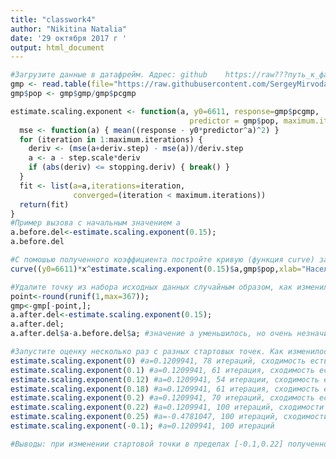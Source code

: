 ---
title: "classwork4"
author: "Nikitina Natalia"
date: '29 октября 2017 г '
output: html_document
---
```{r}
#Загрузите данные в датафрейм. Адрес: github    https://raw???путь_к_файлу_найдите_сами???/data/gmp.dat 
gmp <- read.table(file="https://raw.githubusercontent.com/SergeyMirvoda/MD-DA-2017/master/data/gmp.dat");
gmp$pop <- gmp$gmp/gmp$pcgmp

estimate.scaling.exponent <- function(a, y0=6611, response=gmp$pcgmp,
                                        predictor = gmp$pop, maximum.iterations=100, deriv.step = 1/100, step.scale = 1e-12, stopping.deriv = 1/100) {
  mse <- function(a) { mean((response - y0*predictor^a)^2) }
  for (iteration in 1:maximum.iterations) {
    deriv <- (mse(a+deriv.step) - mse(a))/deriv.step
    a <- a - step.scale*deriv
    if (abs(deriv) <= stopping.deriv) { break() }
  }
  fit <- list(a=a,iterations=iteration,
              converged=(iteration < maximum.iterations))
  return(fit)
}
#Пример вызова с начальным значением a
a.before.del<-estimate.scaling.exponent(0.15);
a.before.del

#С помошью полученного коэффициента постройте кривую (функция curve) зависимости
curve((y0=6611)*x^estimate.scaling.exponent(0.15)$a,gmp$pop,xlab="Население",ylab="Доход на душу населения ($/человеко-год)", main="Метрополии США, 2006");
```
```{r}
#Удалите точку из набора исходных данных случайным образом, как изменилась статистическая оценка коэффициента a?
point<-round(runif(1,max=367));
gmp<-gmp[-point,];
a.after.del<-estimate.scaling.exponent(0.15);
a.after.del;
a.after.del$a-a.before.del$a; #значение a уменьшилось, но очень незначительно (на 0.00016)
```
```{r}
#Запустите оценку несколько раз с разных стартовых точек. Как изменилось значение a?
estimate.scaling.exponent(0) #a=0.1209941, 78 итераций, сходимость есть
estimate.scaling.exponent(0.1) #a=0.1209941, 61 итерация, сходимость есть
estimate.scaling.exponent(0.12) #a=0.1209941, 54 итерации, сходимость есть
estimate.scaling.exponent(0.18) #a=0.1209941, 61 итерация, сходимость есть
estimate.scaling.exponent(0.2) #a=0.1209941, 70 итераций, сходимость есть
estimate.scaling.exponent(0.22) #a=0.1209941, 100 итераций, сходимости нет (вероятно, сходимость была достигнута ровно на сотой итерации. Последнее значение, при котором достигается сходимость)
estimate.scaling.exponent(0.25) #a=-0.4781047, 100 итераций, сходимости нет (выполнен выход после достижения 100 итераций)
estimate.scaling.exponent(-0.1); #a=0.1209941, 100 итераций

#Выводы: при изменении стартовой точки в пределах [-0.1,0.22] полученное значение a не меняется, меняется лишь количество итераций - чем ближе стартовое значение а к исходному значению, тем меньшее количество итераций требуется для достижения сходимости. В случае ввода стартовой точки вне указанного диапазона сходимость не наступает и производится выход из функции по максимальному количеству итераций.
```

